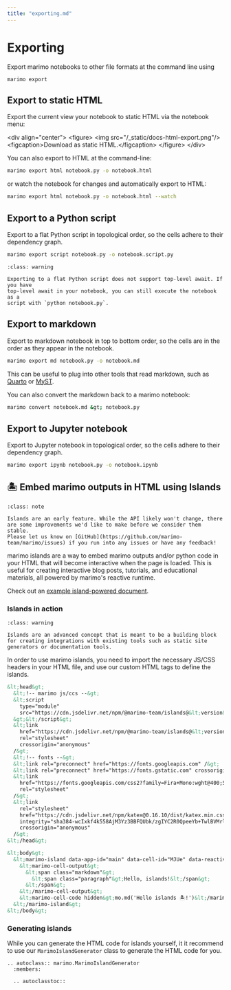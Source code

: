 ```yaml
---
title: "exporting.md"
---
```


# Exporting

Export marimo notebooks to other file formats at the command line using

```
marimo export
```

## Export to static HTML

Export the current view your notebook to static HTML via the notebook
menu:

&lt;div align="center"&gt;
&lt;figure&gt;
&lt;img src="/_static/docs-html-export.png"/&gt;
&lt;figcaption&gt;Download as static HTML.&lt;/figcaption&gt;
&lt;/figure&gt;
&lt;/div&gt;

You can also export to HTML at the command-line:

```bash
marimo export html notebook.py -o notebook.html
```

or watch the notebook for changes and automatically export to HTML:

```bash
marimo export html notebook.py -o notebook.html --watch
```

## Export to a Python script

Export to a flat Python script in topological order, so the cells adhere to
their dependency graph.

```bash
marimo export script notebook.py -o notebook.script.py
```

```{admonition} Top-level await not supported
:class: warning

Exporting to a flat Python script does not support top-level await. If you have
top-level await in your notebook, you can still execute the notebook as a
script with `python notebook.py`.
```

## Export to markdown

Export to markdown notebook in top to bottom order, so the cells are in the
order as they appear in the notebook.

```bash
marimo export md notebook.py -o notebook.md
```

This can be useful to plug into other tools that read markdown, such as [Quarto](https://quarto.org/) or [MyST](https://myst-parser.readthedocs.io/).

You can also convert the markdown back to a marimo notebook:

```bash
marimo convert notebook.md &gt; notebook.py
```

## Export to Jupyter notebook

Export to Jupyter notebook in topological order, so the cells adhere to
their dependency graph.

```bash
marimo export ipynb notebook.py -o notebook.ipynb
```

## 🏝️ Embed marimo outputs in HTML using Islands

```{admonition} Preview
:class: note

Islands are an early feature. While the API likely won't change, there are some improvements we'd like to make before we consider them stable.
Please let us know on [GitHub](https://github.com/marimo-team/marimo/issues) if you run into any issues or have any feedback!
```

marimo islands are a way to embed marimo outputs and/or python code in your HTML that will become interactive when the page is loaded. This is useful for creating interactive blog posts, tutorials, and educational materials, all powered by marimo's reactive runtime.

Check out an [example island-powered document](./island_example.md).

### Islands in action

```{admonition} Advanced topic!
:class: warning

Islands are an advanced concept that is meant to be a building block for creating integrations with existing tools such as static site generators or documentation tools.
```

In order to use marimo islands, you need to import the necessary JS/CSS headers in your HTML file, and use our custom HTML tags to define the islands.

```html
&lt;head&gt;
  &lt;!-- marimo js/ccs --&gt;
  &lt;script
    type="module"
    src="https://cdn.jsdelivr.net/npm/@marimo-team/islands@&lt;version&gt;/dist/main.js"
  &gt;&lt;/script&gt;
  &lt;link
    href="https://cdn.jsdelivr.net/npm/@marimo-team/islands@&lt;version&gt;/dist/style.css"
    rel="stylesheet"
    crossorigin="anonymous"
  /&gt;
  &lt;!-- fonts --&gt;
  &lt;link rel="preconnect" href="https://fonts.googleapis.com" /&gt;
  &lt;link rel="preconnect" href="https://fonts.gstatic.com" crossorigin /&gt;
  &lt;link
    href="https://fonts.googleapis.com/css2?family=Fira+Mono:wght@400;500;700&amp;family=Lora&amp;family=PT+Sans:wght@400;700&amp;display=swap"
    rel="stylesheet"
  /&gt;
  &lt;link
    rel="stylesheet"
    href="https://cdn.jsdelivr.net/npm/katex@0.16.10/dist/katex.min.css"
    integrity="sha384-wcIxkf4k558AjM3Yz3BBFQUbk/zgIYC2R0QpeeYb+TwlBVMrlgLqwRjRtGZiK7ww"
    crossorigin="anonymous"
  /&gt;
&lt;/head&gt;

&lt;body&gt;
  &lt;marimo-island data-app-id="main" data-cell-id="MJUe" data-reactive="true"&gt;
    &lt;marimo-cell-output&gt;
      &lt;span class="markdown"&gt;
        &lt;span class="paragraph"&gt;Hello, islands!&lt;/span&gt;
      &lt;/span&gt;
    &lt;/marimo-cell-output&gt;
    &lt;marimo-cell-code hidden&gt;mo.md('Hello islands 🏝️!')&lt;/marimo-cell-code&gt;
  &lt;/marimo-island&gt;
&lt;/body&gt;
```

### Generating islands

While you can generate the HTML code for islands yourself, it it recommend to use our `MarimoIslandGenerator` class to generate the HTML code for you.

```{eval-rst}
.. autoclass:: marimo.MarimoIslandGenerator
  :members:

  .. autoclasstoc::
```
